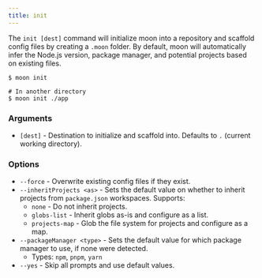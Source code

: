 ```yaml
---
title: init
---
```


The `init [dest]` command will initialize moon into a repository and scaffold config files by
creating a `.moon` folder. By default, moon will automatically infer the Node.js version, package
manager, and potential projects based on existing files.

```shell
$ moon init

# In another directory
$ moon init ./app
```

### Arguments

- `[dest]` - Destination to initialize and scaffold into. Defaults to `.` (current working
  directory).

### Options

- `--force` - Overwrite existing config files if they exist.
- `--inheritProjects <as>` - Sets the default value on whether to inherit projects from
  `package.json` workspaces. Supports:
  - `none` - Do not inherit projects.
  - `globs-list` - Inherit globs as-is and configure as a list.
  - `projects-map` - Glob the file system for projects and configure as a map.
- `--packageManager <type>` - Sets the default value for which package manager to use, if none were
  detected.
  - Types: `npm`, `pnpm`, `yarn`
- `--yes` - Skip all prompts and use default values.
